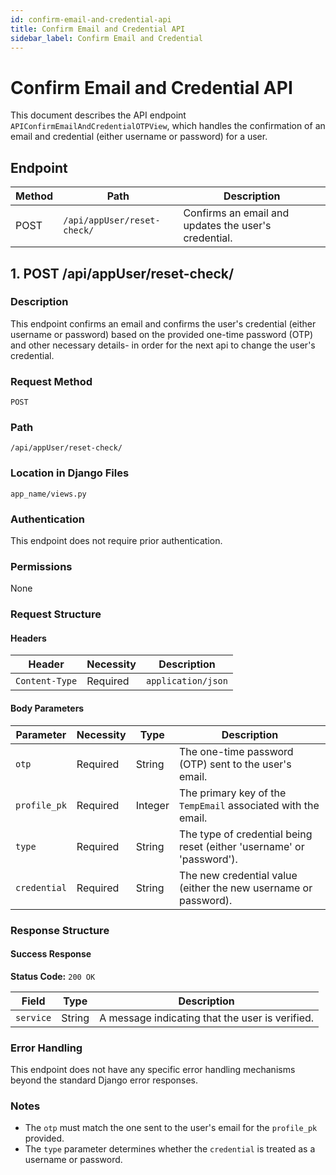 ```yaml
---
id: confirm-email-and-credential-api
title: Confirm Email and Credential API
sidebar_label: Confirm Email and Credential
---
```


# Confirm Email and Credential API

This document describes the API endpoint `APIConfirmEmailAndCredentialOTPView`, which handles the confirmation of an email and credential (either username or password) for a user.

## Endpoint

| Method | Path                                  | Description                                           |
|--------|---------------------------------------|-------------------------------------------------------|
| POST   | `/api/appUser/reset-check/`    | Confirms an email and updates the user's credential.   |

## 1. POST /api/appUser/reset-check/

### Description

This endpoint confirms an email and confirms the user's credential (either username or password) based on the provided one-time password (OTP) and other necessary details- in order for the next api to change the user's credential.

### Request Method

`POST`

### Path

`/api/appUser/reset-check/`

### Location in Django Files

`app_name/views.py`

### Authentication

This endpoint does not require prior authentication.

### Permissions

None

### Request Structure

#### Headers

| Header         | Necessity | Description                         |
|----------------|-----------|-------------------------------------|
| `Content-Type` | Required  | `application/json`                  |

#### Body Parameters

| Parameter    | Necessity | Type   | Description                                                             |
|--------------|-----------|--------|-------------------------------------------------------------------------|
| `otp`        | Required  | String | The one-time password (OTP) sent to the user's email.                   |
| `profile_pk` | Required  | Integer| The primary key of the `TempEmail` associated with the email.     |
| `type`       | Required  | String | The type of credential being reset (either 'username' or 'password').   |
| `credential` | Required  | String | The new credential value (either the new username or password).          |

### Response Structure

#### Success Response

**Status Code:** `200 OK`

| Field     | Type    | Description                                 |
|-----------|---------|---------------------------------------------|
| `service` | String  | A message indicating that the user is verified. |

### Error Handling

This endpoint does not have any specific error handling mechanisms beyond the standard Django error responses.

### Notes

- The `otp` must match the one sent to the user's email for the `profile_pk` provided.
- The `type` parameter determines whether the `credential` is treated as a username or password.
